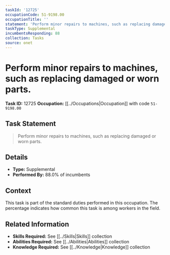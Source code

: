 ```yaml
---
taskId: '12725'
occupationCode: 51-9198.00
occupationTitle: ''
statement: 'Perform minor repairs to machines, such as replacing damaged or worn parts.'
taskType: Supplemental
incumbentsResponding: 88
collection: Tasks
source: onet
---
```

# Perform minor repairs to machines, such as replacing damaged or worn parts.

**Task ID:** 12725
**Occupation:** [[../Occupations|Occupation]] with code `51-9198.00`

## Task Statement

> Perform minor repairs to machines, such as replacing damaged or worn parts.

## Details

- **Type:** Supplemental
- **Performed By:** 88.0% of incumbents

## Context

This task is part of the standard duties performed in this occupation. The percentage indicates how common this task is among workers in the field.

## Related Information

- **Skills Required:** See [[../Skills|Skills]] collection
- **Abilities Required:** See [[../Abilities|Abilities]] collection
- **Knowledge Required:** See [[../Knowledge|Knowledge]] collection
